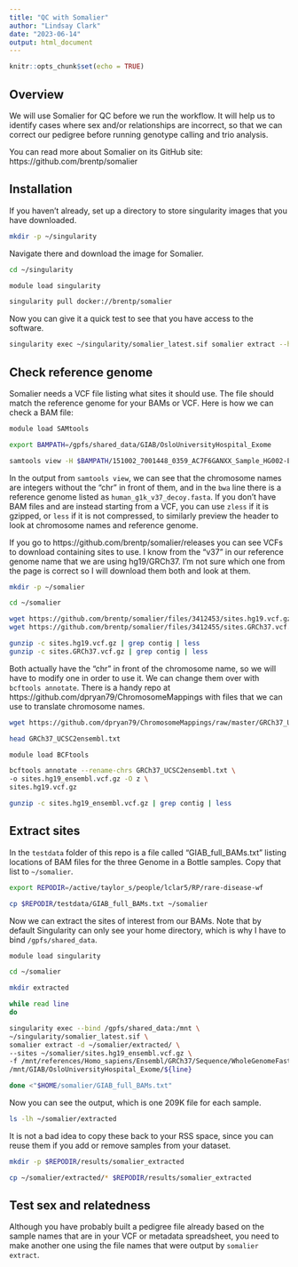 ```yaml
---
title: "QC with Somalier"
author: "Lindsay Clark"
date: "2023-06-14"
output: html_document
---
```


```r
knitr::opts_chunk$set(echo = TRUE)
```

## Overview

We will use Somalier for QC before we run the workflow.  It will help us to
identify cases where sex and/or relationships are incorrect, so that we can
correct our pedigree before running genotype calling and trio analysis.

You can read more about Somalier on its GitHub site: https://github.com/brentp/somalier

## Installation

If you haven't already, set up a directory to store singularity images that you
have downloaded.

```bash
mkdir -p ~/singularity
```

Navigate there and download the image for Somalier.

```bash
cd ~/singularity

module load singularity

singularity pull docker://brentp/somalier
```

Now you can give it a quick test to see that you have access to the software.

```bash
singularity exec ~/singularity/somalier_latest.sif somalier extract --help
```

## Check reference genome

Somalier needs a VCF file listing what sites it should use. The file should
match the reference genome for your BAMs or VCF.  Here is how we can check
a BAM file:

```bash
module load SAMtools

export BAMPATH=/gpfs/shared_data/GIAB/OsloUniversityHospital_Exome

samtools view -H $BAMPATH/151002_7001448_0359_AC7F6GANXX_Sample_HG002-EEogPU_v02-KIT-Av5_AGATGTAC_L008.posiSrt.markDup.bam
```

In the output from `samtools view`, we can see that the chromosome names are
integers without the "chr" in front of them, and in the `bwa` line there is a
reference genome listed as `human_g1k_v37_decoy.fasta`.
If you don't have BAM files and are instead starting from a VCF, you can use
`zless` if it is gzipped, or `less` if it is not compressed, to similarly
preview the header to look at chromosome names and reference genome.

If you go to https://github.com/brentp/somalier/releases you can see VCFs to
download containing sites to use.  I know from the "v37" in our reference genome
name that we are using hg19/GRCh37.  I'm not sure which one from the page is
correct so I will download them both and look at them.

```bash
mkdir -p ~/somalier

cd ~/somalier

wget https://github.com/brentp/somalier/files/3412453/sites.hg19.vcf.gz
wget https://github.com/brentp/somalier/files/3412455/sites.GRCh37.vcf.gz

gunzip -c sites.hg19.vcf.gz | grep contig | less
gunzip -c sites.GRCh37.vcf.gz | grep contig | less
```

Both actually have the "chr" in front of the chromosome name, so we will have to
modify one in order to use it. We can change them over with `bcftools annotate`.
There is a handy repo at https://github.com/dpryan79/ChromosomeMappings with
files that we can use to translate chromosome names.

```bash
wget https://github.com/dpryan79/ChromosomeMappings/raw/master/GRCh37_UCSC2ensembl.txt

head GRCh37_UCSC2ensembl.txt

module load BCFtools

bcftools annotate --rename-chrs GRCh37_UCSC2ensembl.txt \
-o sites.hg19_ensembl.vcf.gz -O z \
sites.hg19.vcf.gz

gunzip -c sites.hg19_ensembl.vcf.gz | grep contig | less
```

## Extract sites

In the `testdata` folder of this repo is a file called "GIAB_full_BAMs.txt"
listing locations of BAM files for the three Genome in a Bottle samples.
Copy that list to `~/somalier`.

```bash
export REPODIR=/active/taylor_s/people/lclar5/RP/rare-disease-wf

cp $REPODIR/testdata/GIAB_full_BAMs.txt ~/somalier
```

Now we can extract the sites of interest from our BAMs. Note that by default
Singularity can only see your home directory, which is why I have to bind
`/gpfs/shared_data`.

```bash
module load singularity

cd ~/somalier

mkdir extracted

while read line
do

singularity exec --bind /gpfs/shared_data:/mnt \
~/singularity/somalier_latest.sif \
somalier extract -d ~/somalier/extracted/ \
--sites ~/somalier/sites.hg19_ensembl.vcf.gz \
-f /mnt/references/Homo_sapiens/Ensembl/GRCh37/Sequence/WholeGenomeFasta/Homo_sapiens.GRCh37.dna.primary_assembly.fa \
/mnt/GIAB/OsloUniversityHospital_Exome/${line}

done <"$HOME/somalier/GIAB_full_BAMs.txt"
```

Now you can see the output, which is one 209K file for each sample.

```bash
ls -lh ~/somalier/extracted
```

It is not a bad idea to copy these back to your RSS space, since you can reuse
them if you add or remove samples from your dataset.

```bash
mkdir -p $REPODIR/results/somalier_extracted

cp ~/somalier/extracted/* $REPODIR/results/somalier_extracted
```

## Test sex and relatedness

Although you have probably built a pedigree file already based on the sample
names that are in your VCF or metadata spreadsheet, you need to make another
one using the file names that were output by `somalier extract`.
